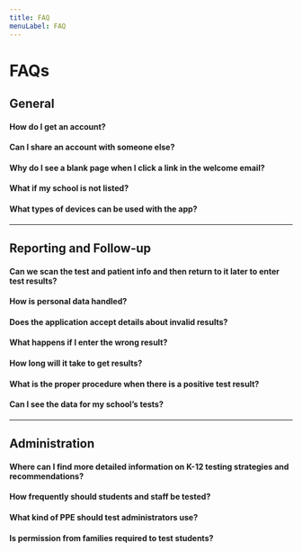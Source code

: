 ```yaml
---
title: FAQ
menuLabel: FAQ
---
```


# FAQs

## General

#### How do I get an account?

#### Can I share an account with someone else?

#### Why do I see a blank page when I click a link in the welcome email?

#### What if my school is not listed?

#### What types of devices can be used with the app?

---

## Reporting and Follow-up

#### Can we scan the test and patient info and then return to it later to enter test results?

#### How is personal data handled?

#### Does the application accept details about invalid results?

#### What happens if I enter the wrong result?

#### How long will it take to get results?

#### What is the proper procedure when there is a positive test result?

#### Can I see the data for my school’s tests?

---

## Administration

#### Where can I find more detailed information on K-12 testing strategies and recommendations?

#### How frequently should students and staff be tested?

#### What kind of PPE should test administrators use?

#### Is permission from families required to test students?
